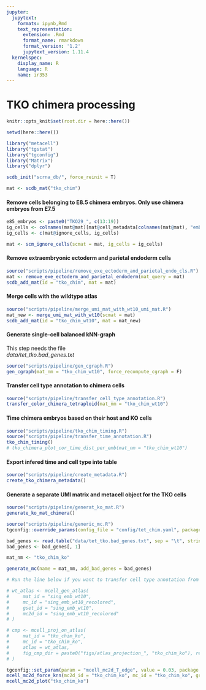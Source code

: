 ```yaml
---
jupyter:
  jupytext:
    formats: ipynb,Rmd
    text_representation:
      extension: .Rmd
      format_name: rmarkdown
      format_version: '1.2'
      jupytext_version: 1.11.4
  kernelspec:
    display_name: R
    language: R
    name: ir353
---
```


# TKO chimera processing

```r
knitr::opts_knit$set(root.dir = here::here())
```

```r
setwd(here::here())
```

```r
library("metacell")
library("tgstat")
library("tgconfig")
library("Matrix")
library("dplyr")
```

```r
scdb_init("scrna_db/", force_reinit = T)
```

```r
mat <- scdb_mat("tko_chim")
```

#### Remove cells belonging to E8.5 chimera embryos. Only use chimera embryos from E7.5

```r
e85_embryos <- paste0("TKO29_", c(13:19))
ig_cells <- colnames(mat@mat)[mat@cell_metadata[colnames(mat@mat), "embryo"] %in% e85_embryos]
ig_cells <- c(mat@ignore_cells, ig_cells)

mat <- scm_ignore_cells(scmat = mat, ig_cells = ig_cells)
```

#### Remove extraembryonic ectoderm and parietal endoderm cells

```r
source("scripts/pipeline/remove_exe_ectoderm_and_parietal_endo_cls.R")
mat <- remove_exe_ectoderm_and_parietal_endoderm(mat_query = mat)
scdb_add_mat(id = "tko_chim", mat = mat)
```

#### Merge cells with the wildtype atlas

```r
source("scripts/pipeline/merge_umi_mat_with_wt10_umi_mat.R")
mat_new <- merge_umi_mat_with_wt10(scmat = mat)
scdb_add_mat(id = "tko_chim_wt10", mat = mat_new)
```

#### Generate single-cell balanced kNN-graph
This step needs the file  
_data/tet_tko.bad_genes.txt_

```r
source("scripts/pipeline/gen_cgraph.R")
gen_cgraph(mat_nm = "tko_chim_wt10", force_recompute_cgraph = F)
```

#### Transfer cell type annotation to chimera cells

```r
source("scripts/pipeline/transfer_cell_type_annotation.R")
transfer_color_chimera_tetraploid(mat_nm = "tko_chim_wt10")
```

#### Time chimera embryos based on their host and KO cells

```r
source("scripts/pipeline/tko_chim_timing.R")
source("scripts/pipeline/transfer_time_annotation.R")
tko_chim_timing()
# tko_chimera_plot_cor_time_dist_per_emb(mat_nm = "tko_chim_wt10")
```

#### Export infered time and cell type into table

```r
source("scripts/pipeline/create_metadata.R")
create_tko_chimera_metadata()
```

#### Generate a separate UMI matrix and metacell object for the TKO cells

```r
source("scripts/pipeline/generat_ko_mat.R")
generate_ko_mat_chimera()
```

```r
source("scripts/pipeline/generic_mc.R")
tgconfig::override_params(config_file = "config/tet_chim.yaml", package = "metacell")

bad_genes <- read.table("data/tet_tko.bad_genes.txt", sep = "\t", stringsAsFactors = F)
bad_genes <- bad_genes[, 1]

mat_nm <- "tko_chim_ko"

generate_mc(name = mat_nm, add_bad_genes = bad_genes)
```

```r
# Run the line below if you want to transfer cell type annotation from the WT atlas to the tko_chim_ko metacell object

# wt_atlas <- mcell_gen_atlas(
#     mat_id = "sing_emb_wt10",
#     mc_id = "sing_emb_wt10_recolored",
#     gset_id = "sing_emb_wt10",
#     mc2d_id = "sing_emb_wt10_recolored"
# )

# cmp <- mcell_proj_on_atlas(
#     mat_id = "tko_chim_ko",
#     mc_id = "tko_chim_ko",
#     atlas = wt_atlas,
#     fig_cmp_dir = paste0("figs/atlas_projection_", "tko_chim_ko"), recolor_mc_id = "tko_chim_ko", ten2mars = F
# )
```

```r
tgconfig::set_param(param = "mcell_mc2d_T_edge", value = 0.03, package = "metacell")
mcell_mc2d_force_knn(mc2d_id = "tko_chim_ko", mc_id = "tko_chim_ko", graph_id = "tko_chim_ko", graph_parametric = T, feats_gset = "tko_chim_ko")
mcell_mc2d_plot("tko_chim_ko")
```

```r

```
